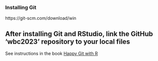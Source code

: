 ### Installing Git ###

https://git-scm.com/download/win

## After installing Git and RStudio, link the GitHub 'wbc2023' repository to your local files ##

See instructions in the book [Happy Git with R](https://git-scm.com/download/win)